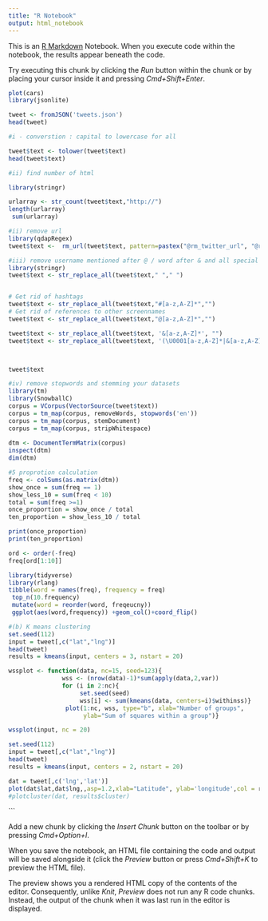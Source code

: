 ```yaml
---
title: "R Notebook"
output: html_notebook
---
```


This is an [R Markdown](http://rmarkdown.rstudio.com) Notebook. When you execute code within the notebook, the results appear beneath the code. 

Try executing this chunk by clicking the *Run* button within the chunk or by placing your cursor inside it and pressing *Cmd+Shift+Enter*. 

```r
plot(cars)
library(jsonlite)

tweet <- fromJSON('tweets.json')
head(tweet)

```
```r
#i - converstion : capital to lowercase for all

tweet$text <- tolower(tweet$text)
head(tweet$text)
```
```r
#ii) find number of html

library(stringr)

urlarray <- str_count(tweet$text,"http://")
length(urlarray)
 sum(urlarray) 
```
```r
#ii) remove url
library(qdapRegex)
tweet$text <-  rm_url(tweet$text, pattern=pastex("@rm_twitter_url", "@rm_url"))
```
```r
#iii) remove username mentioned after @ / word after & and all special characters
library(stringr)
tweet$text <- str_replace_all(tweet$text," "," ")


# Get rid of hashtags
tweet$text <- str_replace_all(tweet$text,"#[a-z,A-Z]*","")
# Get rid of references to other screennames
tweet$text <- str_replace_all(tweet$text,"@[a-z,A-Z]*","")   

tweet$text <- str_replace_all(tweet$text, '&[a-z,A-Z]*', "")
tweet$text <- str_replace_all(tweet$text, '(\U0001[a-z,A-Z]*|&[a-z,A-Z]*)', "")



tweet$text

```


```r
#iv) remove stopwords and stemming your datasets
library(tm)
library(SnowballC)
corpus = VCorpus(VectorSource(tweet$text))
corpus = tm_map(corpus, removeWords, stopwords('en'))
corpus = tm_map(corpus, stemDocument)
corpus = tm_map(corpus, stripWhitespace)
 
dtm <- DocumentTermMatrix(corpus)
inspect(dtm)
dim(dtm)
```
```r
#5 proprotion calculation
freq <- colSums(as.matrix(dtm))
show_once = sum(freq == 1)
show_less_10 = sum(freq < 10)
total = sum(freq >=1)
once_proportion = show_once / total
ten_proportion = show_less_10 / total

print(once_proportion)
print(ten_proportion)

ord <- order(-freq)
freq[ord[1:10]]

```
```r
library(tidyverse)
library(rlang)
tibble(word = names(freq), frequency = freq)
 top_n(10.frequency)
 mutate(word = reorder(word, freqeucny))
 ggplot(aes(word,frequency)) +geom_col()+coord_flip()

```

```r
#(b) K means clustering 
set.seed(112)
input = tweet[,c("lat","lng")]
head(tweet)
results = kmeans(input, centers = 3, nstart = 20)


```

```r
wssplot <- function(data, nc=15, seed=123){
               wss <- (nrow(data)-1)*sum(apply(data,2,var))
               for (i in 2:nc){
                    set.seed(seed)
                    wss[i] <- sum(kmeans(data, centers=i)$withinss)}
                plot(1:nc, wss, type="b", xlab="Number of groups",
                     ylab="Sum of squares within a group")}

wssplot(input, nc = 20)
```
```r
set.seed(112)
input = tweet[,c("lat","lng")]
head(tweet)
results = kmeans(input, centers = 2, nstart = 20)
```
```r
dat = tweet[,c('lng','lat')]
plot(dat$lat,dat$lng,,asp=1.2,xlab="Latitude", ylab='longitude',col = results$cluster)
#plotcluster(dat, results$cluster)
```
           
```

Add a new chunk by clicking the *Insert Chunk* button on the toolbar or by pressing *Cmd+Option+I*.

When you save the notebook, an HTML file containing the code and output will be saved alongside it (click the *Preview* button or press *Cmd+Shift+K* to preview the HTML file). 

The preview shows you a rendered HTML copy of the contents of the editor. Consequently, unlike *Knit*, *Preview* does not run any R code chunks. Instead, the output of the chunk when it was last run in the editor is displayed.

